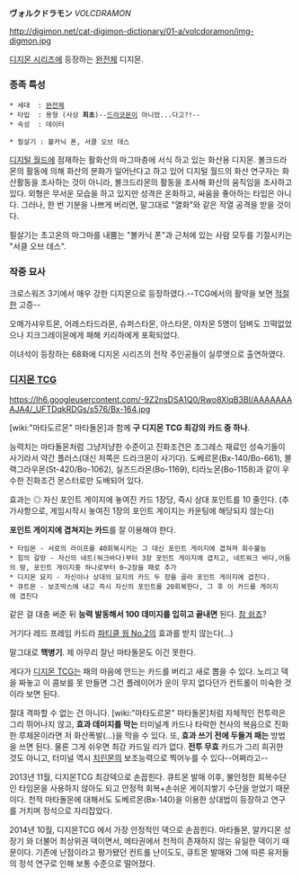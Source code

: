 '''ヴォルクドラモン''' ''VOLCDRAMON''

http://digimon.net/cat-digimon-dictionary/01-a/volcdoramon/img-digmon.jpg

[[디지몬 시리즈]]에 등장하는 [[완전체]] 디지몬.

=== 종족 특성 ===
 * 세대  : [[완전체]]
 * 타입  : 용형 (사상 '''최초''')--[[드라코몬]]이 아니었...다고?!--
 * 속성  : 데이터

 * 필살기 : 볼카닉 폰, 서클 오브 데스

[[디지털 월드]]에 점재하는 활화산의 마그마층에 서식 하고 있는 화산용 디지몬. 볼크드라몬의 활동에 의해 화산의 분화가 일어난다고 하고 있어 디지털 월드의 화산 연구자는 화산활동을 조사하는 것이 아니라, 볼크드라몬의 활동을 조사해 화산의 움직임을 조사하고 있다. 외형은 무서운 모습을 하고 있지만 성격은 온화하고, 싸움을 좋아하는 타입은 아니다. 그러나, 한 번 기분을 나쁘게 버리면, 말그대로 "열화"와 같은 작열 공격을 받을 것이다.

필살기는 초고온의 마그마를 내뿜는 "볼카닉 폰"과 근처에 있는 사람 모두를 기절시키는 "서클 오브 데스".

=== 작중 묘사 ===
크로스워즈 3기에서 매우 강한 디지몬으로 등장하였다.--TCG에서의 활약을 보면 [[적절]]한 고증-- 

오메가샤우트몬, 어레스타드라몬, 슈퍼스타몬, 아스타몬, 야차몬 5명이 덤벼도 끄떡없었으나 지크그레이몬에게 패해 키리하에게 포획되었다.

이녀석이 등장하는 68화에 디지몬 시리즈의 전작 주인공들이 실루엣으로 출연하였다. 

=== [[디지몬 TCG]] ===
https://lh6.googleusercontent.com/-9Z2nsDSA1Q0/Rwo8XlqB3BI/AAAAAAAAJA4/_UFTDqkRDGs/s576/Bx-164.jpg

[wiki:"마타도르몬" 마타돌몬]과 함께 '''구 디지몬 TCG 최강의 카드 중 하나'''.

능력치는 마타돌몬처럼 그냥저냥한 수준이고 진화조건은 조그레스 재료인 성숙기들이 사기라서 약간 플러스(대신 저쪽은 드라크몬이 사기다). 도베르몬(Bx-140/Bo-661), 블랙그라우몬(St-420/Bo-1062), 실즈드라몬(Bo-1169), 티라노몬(Bo-1158)과 같이 우수한 진화조건 몬스터로만 도배되어 있다.

효과는 
◎ 자신 포인트 게이지에 놓여진 카드 1장당, 즉시 상대 포인트를 10 줄인다.
(추가사항으로, 게임시작시 놓여진 1장의 포인트 게이지는 카운팅에 해당되지 않는다)

'''포인트 게이지에 겹쳐지는 카드'''를 잘 이용해야 한다.
 * 타임몬 - 서로의 라이프를 40회복시키는 그 대신 포인트 게이지에 겹쳐져 회수불능
 * 힘의 갈망 - 자신의 네트(워크바다)부터 3장 포인트 게이지에 겹치고, 네트워크 바다,어둠의 땅, 포인트 게이지중 하나로부터 0~2장을 패로 추가
 * 디지몬 묘지 - 자신이나 상대의 묘지의 카드 두 장을 골라 포인트 게이지에 겹친다.
 * 큐트몬 - 보조박스에 내고 즉시 자신의 포인트를 20회복한다, 그 후 이 카드를 게이지에 겹친다

같은 걸 대충 써준 뒤 '''능력 발동해서 100 데미지를 입히고 끝내면''' 된다. [[참 쉽죠]]?

거기다 레드 프레임 카드라 [[파티클 웜 No.2]]의 효과를 받지 않는다(…)

말그대로 '''핵병기'''. 제 아무리 잘난 마타돌몬도 이건 못한다.

게다가 [[디지몬 TCG]]는 패의 마음에 안드는 카드를 버리고 새로 뽑을 수 있다. 노리고 덱을 짜놓고 이 콤보를 못 만들면 그건 플레이어가 운이 무지 없다던가 컨트롤이 미숙한 것이라 보면 된다.

절대 격파할 수 없는 건 아니다. [wiki:"마타도르몬" 마타돌몬]처럼 자체적인 전투력은 그리 뛰어나지 않고, '''효과 데미지를 막는''' 터미널계 카드나 타락한 천사의 복음으로 진화한 루체몬이라면 저 화산폭발(...)을 막을 수 있다. 또, '''효과 쓰기 전에 두들겨 패는''' 방법을 쓰면 된다. 물론 그게 쉬우면 최강 카드일 리가 없다. '''전투 무효''' 카드가 그리 희귀한 것도 아니고, 터미널 역시 [[치린몬]]의 보조능력으로 찍어누를 수 있다--어쩌라고--

2013년 11월, 디지몬TCG 최강덱으로 손꼽힌다.
큐트몬 발매 이후, 불안정한 회복수단인 타임몬을 사용하지 않아도 되고 안정적 회복+손쉬운 게이지쌓기 수단을 얻었기 때문이다. 천적 마타돌몬에 대해서도 도베르몬(Bx-140)을 이용한 상대법이 등장하고 연구를 거치며 정석으로 자리잡았다.

2014년 10월, 디지몬TCG 에서 가장 안정적인 덱으로 손꼽힌다.
마타돌몬, 알카디몬 성장기 와 더불어 최상위권 덱이면서, 메타권에서 천적이 존재하지 않는 유일한 덱이기 때문이다.
기존에 난점이라고 평가됐던 컨트롤 난이도도, 큐트몬 발매와 그에 따른 유저들의 정석 연구로 인해 보통 수준으로 떨어졌다.
